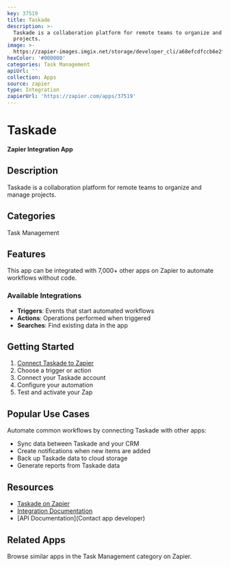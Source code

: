 ```yaml
---
key: 37519
title: Taskade
description: >-
  Taskade is a collaboration platform for remote teams to organize and manage
  projects.
image: >-
  https://zapier-images.imgix.net/storage/developer_cli/a68efcdfccb6e2fbb9d5acd6812113e9.png?auto=format%2Ccompress&ixlib=python-3.0.0&q=50
hexColor: '#000000'
categories: Task Management
apiUrl: ''
collection: Apps
source: zapier
type: Integration
zapierUrl: 'https://zapier.com/apps/37519'
---
```

# Taskade

**Zapier Integration App**

## Description

Taskade is a collaboration platform for remote teams to organize and manage projects.

## Categories

Task Management

## Features

This app can be integrated with 7,000+ other apps on Zapier to automate workflows without code.

### Available Integrations

- **Triggers**: Events that start automated workflows
- **Actions**: Operations performed when triggered
- **Searches**: Find existing data in the app

## Getting Started

1. [Connect Taskade to Zapier](https://zapier.com/apps/37519)
2. Choose a trigger or action
3. Connect your Taskade account
4. Configure your automation
5. Test and activate your Zap

## Popular Use Cases

Automate common workflows by connecting Taskade with other apps:

- Sync data between Taskade and your CRM
- Create notifications when new items are added
- Back up Taskade data to cloud storage
- Generate reports from Taskade data

## Resources

- [Taskade on Zapier](https://zapier.com/apps/37519)
- [Integration Documentation](https://zapier.com/apps/37519/integrations)
- [API Documentation](Contact app developer)

## Related Apps

Browse similar apps in the Task Management category on Zapier.
